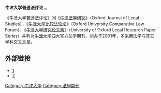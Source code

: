 '''牛津大学普通法评论'''，{{lang-en|'''Oxford University of Commonwealth Law Journal'''}}。

《牛津大学普通法评论》同《[[牛津法学研究|牛津法学研究]]》（Oxford Journal of Legal Studies）、《[[牛津大学比较法论坛|牛津大学比较法论坛]]》（Oxford University Comparative Law Forum）、《[[牛津大学研究论文集|牛津大学研究论文集]]》（University of Oxford Legal Research Paper Series）并列为[[牛津大学|牛津大学]]四大官方法学期刊。创办于2001年，多采用法学与其它学科交叉文章。

==外部链接==
*[http://www.competition-law.ox.ac.uk/published/index.shtml] {{Wayback|url=http://www.competition-law.ox.ac.uk/published/index.shtml |date=20080703175108 }}
*[http://www.law.ox.ac.uk/ouclj/] {{Wayback|url=http://www.law.ox.ac.uk/ouclj/ |date=20090508093124 }}

[[Category:牛津大學|Category:牛津大學]]
[[Category:法學期刊|Category:法學期刊]]